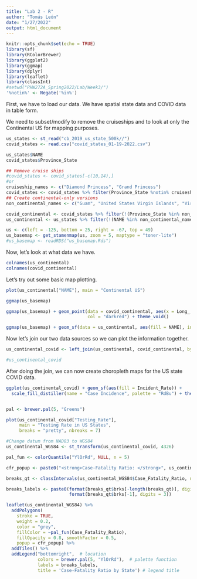 ```yaml
---
title: "Lab 2 - R"
author: "Tomás León"
date: "1/27/2022"
output: html_document
---
```


```r
knitr::opts_chunk$set(echo = TRUE)
library(sf)
library(RColorBrewer)
library(ggplot2)
library(ggmap)
library(dplyr)
library(leaflet)
library(classInt)
#setwd("PHW272A_Spring2022/Lab/Week3/")
'%notin%' <- Negate('%in%')
```

First, we have to load our data. We have spatial state data and COVID data in table form.

We need to subset/modify to remove the cruiseships and to look at only the Continental US for mapping purposes.


```r
us_states <- st_read("cb_2019_us_state_500k//")
covid_states <- read.csv("covid_states_01-19-2022.csv")

us_states$NAME
covid_states$Province_State

## Remove cruise ships
#covid_states <- covid_states[-c(10,14),]
#or
cruiseship_names <- c("Diamond Princess", "Grand Princess")
covid_states <- covid_states %>% filter(Province_State %notin% cruiseship_names)
## Create continental-only versions
non_continental_names <- c("Guam", "United States Virgin Islands", "Virgin Islands", "American Samoa", "Commonwealth of the Northern Mariana Islands", "Northern Mariana Islands", "Hawaii", "Alaska", "Puerto Rico")

covid_continental <- covid_states %>% filter(!(Province_State %in% non_continental_names))
us_continental <- us_states %>% filter(!(NAME %in% non_continental_names))

us <- c(left = -125, bottom = 25, right = -67, top = 49)
us_basemap <- get_stamenmap(us, zoom = 5, maptype = "toner-lite")
#us_basemap <- readRDS("us_basemap.Rds")
```

Now, let's look at what data we have.

```r
colnames(us_continental)
colnames(covid_continental)
```

Let's try out some basic map plotting.

```r
plot(us_continental["NAME"], main = "Continental US")

ggmap(us_basemap)

ggmap(us_basemap) + geom_point(data = covid_continental, aes(x = Long_, y = Lat, size = Deaths),
                               col = "darkred") + theme_void()

ggmap(us_basemap) + geom_sf(data = us_continental, aes(fill = NAME), inherit.aes = FALSE) + guides(fill = FALSE)


```

Now let's join our two data sources so we can plot the information together.

```r

us_continental_covid <- left_join(us_continental, covid_continental, by = c(NAME = "Province_State"))

#us_continental_covid
```

After doing the join, we can now create choropleth maps for the US state COVID data.

```r

ggplot(us_continental_covid) + geom_sf(aes(fill = Incident_Rate)) + 
  scale_fill_distiller(name = "Case Incidence", palette = "RdBu") + theme_void()


pal <- brewer.pal(5, "Greens")

plot(us_continental_covid["Testing_Rate"],
     main = "Testing Rate in US States",
     breaks = "pretty", nbreaks = 7)


```

```r
#Change datum from NAD83 to WGS84
us_continental_WGS84 <- st_transform(us_continental_covid, 4326)

pal_fun <- colorQuantile("YlOrRd", NULL, n = 5)

cfr_popup <- paste0("<strong>Case-Fatality Ratio: </strong>", us_continental_WGS84$Case_Fatality_Ratio)

breaks_qt <- classIntervals(us_continental_WGS84$Case_Fatality_Ratio, n = 5, style = "quantile")

breaks_labels <- paste0(format(breaks_qt$brks[-length(breaks_qt)], digits = 3), "-",
                        format(breaks_qt$brks[-1], digits = 3))

leaflet(us_continental_WGS84) %>%
  addPolygons(
    stroke = TRUE, 
    weight = 0.2,
    color = "grey",
    fillColor = ~pal_fun(Case_Fatality_Ratio),
    fillOpacity = 0.8, smoothFactor = 0.5,
    popup = cfr_popup) %>%
  addTiles() %>%
  addLegend("bottomright",  # location
            colors = brewer.pal(5, "YlOrRd"),  # palette function
            labels = breaks_labels,
            title = 'Case-Fatality Ratio by State') # legend title
```

